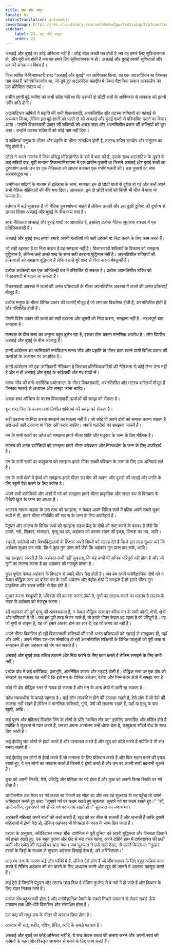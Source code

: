 ```yaml
---
title: शुभ और अशुभ
locale: hi
statusTranslation: automatic
coverImage: https://res.cloudinary.com/xmfm6mhw3gwctndtcubgx2rptnae/image/upload/v1740337243/small_cover_educacion_fundamental_a051170f1c.webp
sidebar:
    label: 22. शुभ और अशुभ
    order: 22
---
```

अच्छाई और बुराई का कोई अस्तित्व नहीं है। कोई चीज़ अच्छी तब होती है जब वह हमारे लिए सुविधाजनक हो, और बुरी तब होती है जब वह हमारे लिए सुविधाजनक न हो। अच्छाई और बुराई स्वार्थी सुविधाओं और मन की सनक का विषय है।

जिस व्यक्ति ने विनाशकारी शब्द "अच्छाई और बुराई" का आविष्कार किया, वह एक अटलांटियन था जिसका नाम मकारी क्रोनवेर्नकज़्योन था, जो डूबे हुए अटलांटिक महाद्वीप में स्थित वैज्ञानिक समाज अकाल्डेन का एक प्रतिष्ठित सदस्य था।

प्राचीन ज्ञानी बूढ़े व्यक्ति को कभी संदेह नहीं था कि उसकी दो छोटी बातों के आविष्कार से मानवता को इतनी गंभीर क्षति होगी।

अटलांटियन ऋषियों ने प्रकृति की सभी विकासवादी, अवनतिशील और तटस्थ शक्तियों का गहराई से अध्ययन किया, लेकिन इस बूढ़े ज्ञानी को पहले दो को अच्छाई और बुराई शब्दों से परिभाषित करने का विचार आया। उन्होंने विकासवादी प्रकार की शक्तियों को अच्छा कहा और अवनतिशील प्रकार की शक्तियों को बुरा कहा। उन्होंने तटस्थ शक्तियों को कोई नाम नहीं दिया।

ये शक्तियाँ मनुष्य के भीतर और प्रकृति के भीतर संसाधित होती हैं, तटस्थ शक्ति समर्थन और संतुलन का बिंदु होती है।

प्लेटो ने अपने गणतंत्र में जिस प्रसिद्ध पोसिडोनीस के बारे में बात की है, उसके साथ अटलांटिस के डूबने के कई सदियों बाद, पूर्वी सभ्यता टिकल्यामिशायना में एक प्राचीन पुजारी था जिसने अच्छाई और बुराई शब्दों का दुरुपयोग करके उन पर एक नैतिकता को आधार बनाकर एक गंभीर गलती की। उस पुजारी का नाम अरमानाटूरा था।

अनगिनत सदियों के माध्यम से इतिहास के साथ, मानवता इन दो छोटी बातों से दूषित हो गई और उन्हें अपने सभी नैतिक संहिताओं की नींव बना दिया। आजकल, इन दो छोटी बातों को किसी भी चीज़ में पाया जा सकता है।

वर्तमान में कई सुधारक हैं जो नैतिक पुनर्स्थापना चाहते हैं लेकिन उनकी और इस दुखी दुनिया की दुर्भाग्य से उनका दिमाग अच्छाई और बुराई के बीच फंस गया है।

सारा नैतिकता अच्छाई और बुराई शब्दों पर आधारित है, इसलिए प्रत्येक नैतिक सुधारक वास्तव में एक प्रतिक्रियावादी है।

अच्छाई और बुराई शब्द हमेशा हमारी अपनी गलतियों को सही ठहराने या निंदा करने के लिए काम करते हैं।

जो सही ठहराता है या निंदा करता है वह समझता नहीं है। विकासवादी शक्तियों के विकास को समझना बुद्धिमान है, लेकिन उन्हें अच्छे शब्द के साथ सही ठहराना बुद्धिमान नहीं है। अवनतिशील शक्तियों की प्रक्रियाओं को समझना बुद्धिमान है लेकिन उन्हें बुरे शब्द से निंदा करना बेवकूफी है।

प्रत्येक अपकेन्द्री बल एक अभिकेन्द्री बल में परिवर्तित हो सकता है। प्रत्येक अवनतिशील शक्ति को विकासवादी में बदला जा सकता है।

विकासवादी अवस्था में ऊर्जा की अनंत प्रक्रियाओं के भीतर अवनतिशील अवस्था में ऊर्जा की अनंत प्रक्रियाएँ मौजूद हैं।

प्रत्येक मनुष्य के भीतर विभिन्न प्रकार की ऊर्जाएँ मौजूद हैं जो लगातार विकसित होती हैं, अवनतिशील होती हैं और परिवर्तित होती हैं।

किसी विशेष प्रकार की ऊर्जा को सही ठहराना और दूसरी को निंदा करना, समझना नहीं है। महत्वपूर्ण बात समझना है।

मानवता के बीच सत्य का अनुभव बहुत दुर्लभ रहा है, इसका ठोस कारण मानसिक अवरोध है। लोग विपरीत अच्छाई और बुराई के बीच अवरुद्ध हैं।

ज्ञानी आंदोलन का क्रांतिकारी मनोविज्ञान मानव जीव और प्रकृति के भीतर काम करने वाली विभिन्न प्रकार की ऊर्जाओं के अध्ययन पर आधारित है।

ज्ञानी आंदोलन की एक क्रांतिकारी नैतिकता है जिसका प्रतिक्रियावादियों की नैतिकता से कोई लेना-देना नहीं है और न ही अच्छाई और बुराई के रूढ़िवादी और मंद शब्दों से।

मानव जीव की मनो-शारीरिक प्रयोगशाला के भीतर विकासवादी, अवनतिशील और तटस्थ शक्तियाँ मौजूद हैं जिनका गहराई से अध्ययन और समझा जाना चाहिए।

अच्छा शब्द औचित्य के कारण विकासवादी ऊर्जाओं की समझ को रोकता है।

बुरा शब्द निंदा के कारण अवनतिशील शक्तियों की समझ को रोकता है।

सही ठहराना या निंदा करना समझने का मतलब नहीं है। जो कोई भी अपने दोषों को समाप्त करना चाहता है उसे उन्हें सही ठहराना या निंदा नहीं करना चाहिए। अपनी गलतियों को समझना जरूरी है।

मन के सभी स्तरों पर क्रोध को समझना हमारे भीतर शांति और मधुरता के जन्म के लिए मौलिक है।

लालच की अनंत बारीकियों को समझना हमारे भीतर परोपकार और निस्वार्थता के जन्म के लिए अपरिहार्य है।

मन के सभी स्तरों पर कामुकता को समझना हमारे भीतर सच्ची पवित्रता के जन्म के लिए एक अनिवार्य शर्त है।

मन के सभी क्षेत्रों में ईर्ष्या को समझना हमारे भीतर सहयोग की भावना और दूसरों की भलाई और प्रगति के लिए खुशी पैदा करने के लिए पर्याप्त है।

अपने सभी बारीकियों और अंशों में गर्व को समझना हमारे भीतर प्राकृतिक और सरल रूप से विनम्रता के विदेशी फूल के जन्म का आधार है।

आलस्य नामक जड़ता के उस तत्व को समझना, न केवल अपने विचित्र रूपों में बल्कि अपने सबसे सूक्ष्म रूपों में भी, हमारे भीतर गतिविधि की भावना के जन्म के लिए अपरिहार्य है।

पेटूपन और लालच के विभिन्न रूपों को समझना सहज केंद्र के दोषों को नष्ट करने के बराबर है जैसे कि दावतें, नशे, शिकार, मांसाहार, मृत्यु का डर, अहंकार को कायम रखने की इच्छा, विनाश का भय, आदि।

स्कूलों, कॉलेजों और विश्वविद्यालयों के शिक्षक अपने शिष्यों को सलाह देते हैं कि वे इस तरह सुधार करें कि अहंकार सुधार कर सके, कि वे कुछ गुण प्राप्त करें जैसे कि अहंकार गुण प्राप्त कर सके, आदि।

यह समझना जरूरी है कि अहंकार कभी नहीं सुधरता, कि यह कभी भी अधिक परिपूर्ण नहीं होता है और जो गुणों का लालच करता है वह अहंकार को मजबूत करता है।

कुल पूर्णता केवल अहंकार के विघटन से हमारे भीतर पैदा होती है। जब हम अपने मनोवैज्ञानिक दोषों को न केवल बौद्धिक स्तर पर बल्कि मन के सभी अचेतन और बेहोश क्षेत्रों में समझते हैं तो हमारे भीतर गुण प्राकृतिक और सरल तरीके से पैदा होते हैं।

सुधार करना बेवकूफी है, पवित्रता की कामना करना ईर्ष्या है, गुणों का लालच करने का मतलब है लालच के जहर से अहंकार को मजबूत करना।

हमें अहंकार की पूर्ण मृत्यु की आवश्यकता है, न केवल बौद्धिक स्तर पर बल्कि मन के सभी कोनों, क्षेत्रों, क्षेत्रों और गलियारों में भी। जब हम पूरी तरह से मर जाते हैं, तो हमारे भीतर केवल वह रहता है जो परिपूर्ण है। वह जो गुणों से संतृप्त है, वह जो हमारे अंतरंग होने का सार है, वह जो समय का नहीं है।

अपने भीतर विकसित हो रही विकासवादी शक्तियों की सभी अनंत प्रक्रियाओं को गहराई से समझकर ही, यहाँ और अभी। अपने भीतर पल-पल संसाधित हो रही अवनतिशील शक्तियों के विभिन्न पहलुओं को पूरी तरह से समझकर ही हम अहंकार को भंग कर सकते हैं।

अच्छाई और बुराई शब्द उचित ठहराने और निंदा करने के लिए काम करते हैं लेकिन समझने के लिए कभी नहीं।

प्रत्येक दोष में कई बारीकियां, पृष्ठभूमि, अंतर्निहित कारण और गहराई होती है। बौद्धिक स्तर पर एक दोष को समझने का मतलब यह नहीं है कि इसे मन के विभिन्न अचेतन, बेहोश और निम्नचेतन क्षेत्रों में समझा गया है।

कोई भी दोष बौद्धिक स्तर से गायब हो सकता है और मन के अन्य क्षेत्रों में जारी रह सकता है।

क्रोध न्यायाधीश के कपड़े पहनता है। कई लोग लालची न होने की लालसा रखते हैं, ऐसे लोग हैं जो पैसे की लालसा नहीं रखते हैं लेकिन वे मानसिक शक्तियों, गुणों, प्रेमों की लालसा रखते हैं, यहाँ या मृत्यु के बाद खुशी, आदि।

कई पुरुष और महिलाएं विपरीत लिंग के लोगों के प्रति "कथित तौर पर" इसलिए उत्साहित और मोहित होते हैं क्योंकि वे सुंदरता से प्यार करते हैं, उनका अपना अवचेतन उन्हें धोखा देता है, कामुकता सौंदर्य बोध के साथ छिप जाती है।

कई ईर्ष्यालु संत लोगों से ईर्ष्या करते हैं और पश्चाताप करते हैं और खुद को कोड़े मारते हैं क्योंकि वे भी संत बनना चाहते हैं।

कई ईर्ष्यालु उन लोगों से ईर्ष्या करते हैं जो मानवता के लिए बलिदान करते हैं और फिर महान बनने की इच्छा रखते हुए, वे उन लोगों का उपहास करते हैं जिनसे वे ईर्ष्या करते हैं और उन पर अपनी सारी बदनामी थूकते हैं।

कुछ को अपनी स्थिति, पैसे, प्रसिद्धि और प्रतिष्ठा पर गर्व होता है और कुछ को अपनी विनम्र स्थिति पर गर्व होता है।

डायोजनीज उस बैरल पर गर्व करता था जिसमें वह सोता था और जब वह सुकरात के घर पहुँचा तो उसने अभिवादन करते हुए कहा: "तुम्हारे गर्व पर कदम रखते हुए सुकरात, तुम्हारे गर्व पर कदम रखते हुए।" "हाँ, डायोजनीज, तुम अपने गर्व से मेरे गर्व पर कदम रखते हो।" सुकरात का जवाब था।

अहंकारी महिलाएं अपने बालों को कर्ल करती हैं, खुद को हर चीज से सजाती हैं और सजाती हैं ताकि दूसरी महिलाओं में ईर्ष्या पैदा हो, लेकिन अहंकार भी विनम्रता के वस्त्र के साथ छिप जाता है।

परंपरा के अनुसार, अरिस्टिपस नामक ग्रीक दार्शनिक ने पूरी दुनिया को अपनी बुद्धिमत्ता और विनम्रता दिखाने की इच्छा रखते हुए, एक बहुत पुराना और छेद से भरा वस्त्र पहना, अपने दाहिने हाथ में दर्शनशास्त्र की छड़ी थामी और एथेंस की सड़कों पर चला गया। जब सुकरात ने उसे आते देखा, तो उसने चिल्लाया: "तुम्हारे वस्त्रों के छिद्रों के माध्यम से तुम्हारा अहंकार दिखाई देता है, अरे अरिस्टिपस।"

आलस्य तत्व के कारण कई लोग गरीबी में हैं, लेकिन ऐसे लोग हैं जो जीवनयापन के लिए बहुत अधिक काम करते हैं लेकिन अहंकार को भंग करने के लिए अध्ययन करने और खुद को जानने में आलस्य महसूस करते हैं।

कई ऐसे हैं जिन्होंने पेटूपन और लालच छोड़ दिया है लेकिन दुर्भाग्य से वे नशे में हो जाते हैं और शिकार के लिए बाहर निकल जाते हैं।

प्रत्येक दोष बहुआयामी होता है और मनोवैज्ञानिक पैमाने के सबसे निचले पायदान से लेकर सबसे ऊँचे पायदान तक धीरे-धीरे विकसित और संसाधित होता है।

एक पद्य की मधुर लय के भीतर भी अपराध छिपा होता है।

अपराध भी संत, शहीद, पवित्र, प्रेरित, आदि के कपड़े पहनता है।

अच्छाई और बुराई का कोई अस्तित्व नहीं है, ये शब्द केवल बचाव की तलाश करने और अपनी स्वयं की कमियों के गहन और विस्तृत अध्ययन से बचने के लिए काम करते हैं।
